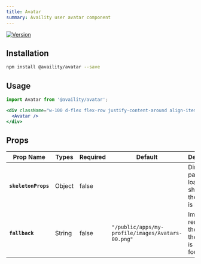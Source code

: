 ```yaml
---
title: Avatar
summary: Availity user avatar component
---
```


[![Version](https://img.shields.io/npm/v/@availity/avatar.svg?style=for-the-badge)](https://www.npmjs.com/package/@availity/avatar)

## Installation

```bash
npm install @availity/avatar --save
```

## Usage


```jsx live=true
import Avatar from '@availity/avatar';

<div className="w-100 d-flex flex-row justify-content-around align-items-center">
  <Avatar />
</div>
```

## Props

| Prop Name           | Types  | Required | Default                                           | Description                                                      |
| ------------------- | ------ | -------- | ------------------------------------------------- | ---------------------------------------------------------------- |
| **`skeletonProps`** | Object | false    |                                                   | Dimensions passed to loader to show while the avatar is loading. |
| **`fallback`**      | String | false    | `"/public/apps/my-profile/images/Avatars-00.png"` | Image url to render if the url for the avatar is not found.      |
